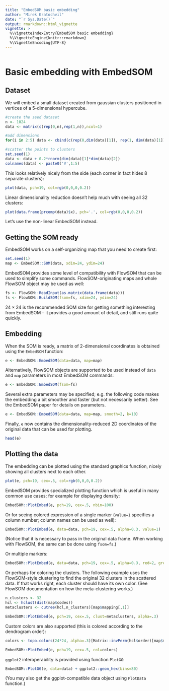 ```yaml
---
title: "EmbedSOM basic embedding"
author: "Mirek Kratochvil"
date: "`r Sys.Date()`"
output: rmarkdown::html_vignette
vignette: >
  %\VignetteIndexEntry{EmbedSOM basic embedding}
  %\VignetteEngine{knitr::rmarkdown}
  %\VignetteEncoding{UTF-8}
---
```


```r
```

# Basic embedding with EmbedSOM

## Dataset

We will embed a small dataset created from gaussian clusters positioned in vertices of a 5-dimensional hypercube.

```r
#create the seed dataset
n <- 1024
data <- matrix(c(rep(0,n),rep(1,n)),ncol=1)

#add dimensions
for(i in 2:5) data <- cbind(c(rep(0,dim(data)[1]), rep(1, dim(data)[1])),rbind(data,data))

#scatter the points to clusters
set.seed(1)
data <- data + 0.2*rnorm(dim(data)[1]*dim(data)[2])
colnames(data) <- paste0('V',1:5)
```

This looks relatively nicely from the side (each corner in fact hides 8 separate clusters):
```r
plot(data, pch=19, col=rgb(0,0,0,0.2))
```

Linear dimensionality reduction doesn't help much with seeing all 32 clusters:
```r
plot(data.frame(prcomp(data)$x), pch='.', col=rgb(0,0,0,0.2))
```

Let's use the non-linear EmbedSOM instead.

## Getting the SOM ready

EmbedSOM works on a self-organizing map that you need to create first:

```r
set.seed(1)
map <- EmbedSOM::SOM(data, xdim=24, ydim=24)
```

EmbedSOM provides some level of compatibility with FlowSOM that can be used to simplify some commands. FlowSOM-originating maps and whole FlowSOM object may be used as well:

```r
fs <- FlowSOM::ReadInput(as.matrix(data.frame(data)))
fs <- FlowSOM::BuildSOM(fsom=fs, xdim=24, ydim=24)
```

$24\times24$ is the recommended SOM size for getting something interesting from EmbedSOM -- it provides a good amount of detail, and still runs quite quickly.

## Embedding

When the SOM is ready, a matrix of 2-dimensional coordinates is obtained using the `EmbedSOM` function:

```r
e <- EmbedSOM::EmbedSOM(data=data, map=map)
```

Alternatively, FlowSOM objects are supported to be used instead of `data` and `map` parameters in most EmbedSOM commands:
```r
e <- EmbedSOM::EmbedSOM(fsom=fs)
```

Several extra parameters may be specified; e.g. the following code makes the embedding a bit smoother and faster (but not necessarily better). See the EmbedSOM paper for details on parameters.

```r
e <- EmbedSOM::EmbedSOM(data=data, map=map, smooth=2, k=10)
```

Finally, `e` now contains the dimensionality-reduced 2D coordinates of the original data that can be used for plotting.

```r
head(e)
```

## Plotting the data

The embedding can be plotted using the standard graphics function, nicely showing all clusters next to each other.

```r
plot(e, pch=19, cex=.5, col=rgb(0,0,0,0.2))
```

EmbedSOM provides specialized plotting function which is useful in many common use cases; for example for displaying density:

```r
EmbedSOM::PlotEmbed(e, pch=19, cex=.5, nbin=100)
```

Or for seeing colored expression of a single marker (`value=1` specifies a column number; column names can be used as well):
```r
EmbedSOM::PlotEmbed(e, data=data, pch=19, cex=.5, alpha=0.3, value=1)
```

(Notice that it is necessary to pass in the original data frame. When working with FlowSOM, the same can be done using `fsom=fs`.)

Or multiple markers:
```r
EmbedSOM::PlotEmbed(e, data=data, pch=19, cex=.5, alpha=0.3, red=2, green=4)
```

Or perhaps for coloring the clusters. The following example uses the FlowSOM-style clustering to find the original 32 clusters in the scattered data. If that works right, each cluster should have its own color. (See FlowSOM documentation on how the meta-clustering works.)
```r
n_clusters <- 32
hcl <- hclust(dist(map$codes))
metaclusters <- cutree(hcl,n_clusters)[map$mapping[,1]]

EmbedSOM::PlotEmbed(e, pch=19, cex=.5, clust=metaclusters, alpha=.3)
```

Custom colors are also supported (this is colored according to the dendrogram order):
```r
colors <- topo.colors(24*24, alpha=.3)[Matrix::invPerm(hcl$order)[map$mapping[,1]]]

EmbedSOM::PlotEmbed(e, pch=19, cex=.5, col=colors)
```

`ggplot2` interoperability is provided using function `PlotGG`:
```r
EmbedSOM::PlotGG(e, data=data) + ggplot2::geom_hex(bins=80)
```

(You may also get the ggplot-compatible data object using `PlotData` function.)


